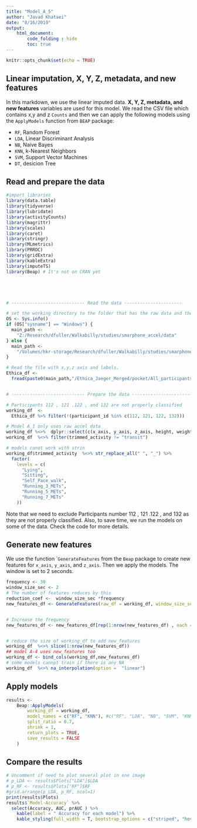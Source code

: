 ```yaml
---
title: "Model_A_5"
author: "Javad Khataei"
date: "8/16/2019"
output:
    html_document:
        code_folding : hide
        toc: true
---
```


```r
knitr::opts_chunk$set(echo = TRUE)
```

## Linear imputation, X, Y, Z, metadata, and new features

In this markdown, we use the linear imputed data. **X, Y, Z, metadata, and new features** variables are used for this model. We read the CSV file which contains x,y and z `Counts` and then we can apply the following models using the `ApplyModels` function from `BEAP` package:

- `RF`, Random Forest
- `LDA`, Linear Discriminant Analysis
- `NB`, Naive Bayes
- `KNN`, k-Nearest Neighbors
- `SVM`, Support Vector Machines
- `DT`, desicion Tree

## Read and prepare the data
```r

#import libraries
library(data.table)
library(tidyverse)
library(lubridate)
library(activityCounts)
library(magrittr)
library(scales)
library(caret)
library(stringr)
library(MLmetrics)
library(PRROC)
library(gridExtra)
library(kableExtra)
library(imputeTS)
library(Beap) # It's not on CRAN yet





# ---------------------------- Read the data ----------------------

# set the working directory to the folder that has the raw data and the intervals file
OS <- Sys.info()
if (OS["sysname"] == "Windows") {
  main_path <-
    "Z:/Research/dfuller/Walkabilly/studies/smarphone_accel/data"
} else {
  main_path <-
    "/Volumes/hkr-storage/Research/dfuller/Walkabilly/studies/smarphone_accel/data"
}

# Read the file with x,y,z axis and labels.
Ethica_df <-
  fread(paste0(main_path,"/Ethica_Jaeger_Merged/pocket/All_participants_pocket_with_count_for_Weka.csv"))


# ---------------------------- Prepare the data ----------------------------

# Participants 112 , 121 .122 , and 132 are not properly classified
working_df  <-
  Ethica_df %>% filter(!(participant_id %in% c(112, 121, 122, 132)))

# Model A_1 only uses raw accel data
working_df %<>%  dplyr::select(c(x_axis, y_axis, z_axis, height, weight, age,gender, trimmed_activity))
working_df  %<>% filter(trimmed_activity != "transit")

# models canot work with strin
working_df$trimmed_activity  %<>% str_replace_all(" ", "_") %>%
  factor(
    levels = c(
      "Lying",
      "Sitting",
      "Self_Pace_walk",
      "Running_3_METs",
      "Running_5_METs",
      "Running_7_METs"
    ))


```

Note that we need to exclude Participants number 112 , 121 .122 , and 132 as they are not properly classified. Also, to save time, we run the models on  some of the data. Check the code for more details.



## Generate new features
We use the function ``GenerateFeatures` from the `Beap` package to create new features for `x_axis`, `y_axis`, and `z_axis`. Then we apply the models. The window is set to 2 seconds.


```r
frequency <- 30
window_size_sec <- 2
# The number of features reduces by this
reduction_coef <-  window_size_sec *frequency 
new_features_df <- GenerateFeatures(raw_df = working_df, window_size_sec = window_size_sec, frequency = frequency)


# Increase the frequency
new_features_df <- new_features_df[rep(1:nrow(new_features_df) , each = reduction_coef), ]


# reduce the size of working_df to add new_features
working_df  %<>% slice(1:nrow(new_features_df))
## model A-4 uses new_features too
working_df <- bind_cols(working_df,new_features_df)
# some models cannpt train if there is any NA
working_df  %<>% na_interpolation(option =  "linear")


```




## Apply models
```r
results <-
    Beap::ApplyModels(
        working_df = working_df,
        model_names = c("RF", "KNN"), #c("RF", "LDA", "NB", "SVM", "KNN", "DT")
        split_ratio = 0.7,
        shrink = 1,
        return_plots = TRUE,
        save_results = FALSE
    )


```

## Compare the results



```r
# Uncomment if need to plot several plot in one image
# p_LDA <- results$Plots["LDA"]$LDA
# p_RF <- results$Plots["RF"]$RF
#grid.arrange(p_LDA, p_RF, ncol=1)
print(results$Plots)
results$`Model-Accuracy` %>%  
  select(Accuracy, AUC, prAUC ) %>% 
    kable(label = " Accuracy for each model") %>%
    kable_styling(full_width = T, bootstrap_options = c("striped", "hover"))
 
```

